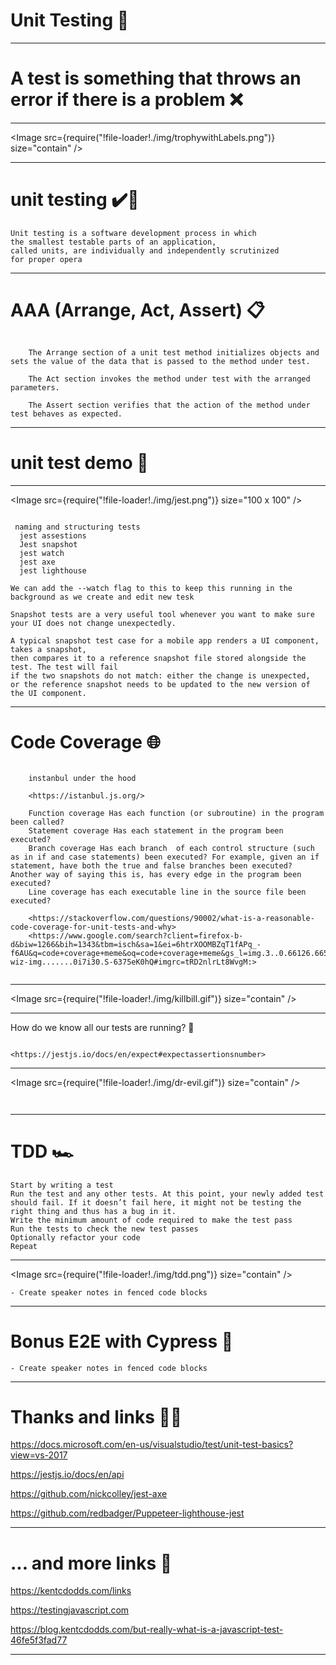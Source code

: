 
<Head>
  <title>Unit testing presentation</title>
  <meta itemProp="name" content="Unit testing presentation" />
  <meta itemProp="description" content="Unit testing presentation" />
  <meta itemProp="image" content="https://api.adorable.io/avatars/285/abott@adorable.png" />
  <meta name="twitter:card" content="summary_large_image" />
  <meta name="twitter:site" content="@_AlanCurrie" />
  <meta name="twitter:title" content="Unit testing presentation" />
  <meta name="twitter:description" content="Unit testing presentation" />
  <meta name="twitter:image" content="https://api.adorable.io/avatars/285/abott@adorable.png" />
  <meta property="og:title" content="Unit testing presentation" />
  <meta property="og:type" content="article" />
  <meta property="og:url" content="https://reverent-rosalind-f11320.netlify.com/" />
  <meta property="og:image" content="https://api.adorable.io/avatars/285/abott@adorable.png" />
  <meta property="og:description" content="Unit testing presentation" />
  <meta property="og:site_name" content="Unit testing presentation" />
  <meta property="article:section" content="Progressive web app" />
</Head>

#  Unit Testing  🐛


---


# A test is something that throws an error if there is a problem ❌

---

<Image src={require("!file-loader!./img/trophywithLabels.png")} size="contain" />

---


#  unit testing ✔️🔬


```notes
Unit testing is a software development process in which
the smallest testable parts of an application,
called units, are individually and independently scrutinized
for proper opera
```

---

#  AAA (Arrange, Act, Assert) 📋

```notes

    The Arrange section of a unit test method initializes objects and sets the value of the data that is passed to the method under test.

    The Act section invokes the method under test with the arranged parameters.

    The Assert section verifies that the action of the method under test behaves as expected.

```


---

#  unit test demo 💫

---

<Image src={require("!file-loader!./img/jest.png")} size="100 x 100" />


```notes

 naming and structuring tests
  jest assestions
  Jest snapshot
  jest watch
  jest axe
  jest lighthouse

We can add the --watch flag to this to keep this running in the background as we create and edit new tesk

Snapshot tests are a very useful tool whenever you want to make sure your UI does not change unexpectedly.

A typical snapshot test case for a mobile app renders a UI component, takes a snapshot,
then compares it to a reference snapshot file stored alongside the test. The test will fail
if the two snapshots do not match: either the change is unexpected,
or the reference snapshot needs to be updated to the new version of the UI component.

```

---

# Code Coverage 🌐


```notes

    instanbul under the hood

    <https://istanbul.js.org/>

    Function coverage Has each function (or subroutine) in the program been called?
    Statement coverage Has each statement in the program been executed?
    Branch coverage Has each branch  of each control structure (such as in if and case statements) been executed? For example, given an if statement, have both the true and false branches been executed? Another way of saying this is, has every edge in the program been executed?
    Line coverage has each executable line in the source file been executed?

    <https://stackoverflow.com/questions/90002/what-is-a-reasonable-code-coverage-for-unit-tests-and-why>
    <https://www.google.com/search?client=firefox-b-d&biw=1266&bih=1343&tbm=isch&sa=1&ei=6htrXOOMBZqT1fAPq_-f6AU&q=code+coverage+meme&oq=code+coverage+meme&gs_l=img.3..0.66126.66580..66874...0.0..0.63.299.5......1....1..gws-wiz-img.......0i7i30.S-6375eK0hQ#imgrc=tRD2nlrLt8WvgM:>


```

---

<Image src={require("!file-loader!./img/killbill.gif")} size="contain" />


---

How do we know all our tests are running? 🤔

```notes

<https://jestjs.io/docs/en/expect#expectassertionsnumber>

```

---

<Image src={require("!file-loader!./img/dr-evil.gif")} size="contain" />

```notes


```

---

# TDD 🏎️

```notes
Start by writing a test
Run the test and any other tests. At this point, your newly added test should fail. If it doesn’t fail here, it might not be testing the right thing and thus has a bug in it.
Write the minimum amount of code required to make the test pass
Run the tests to check the new test passes
Optionally refactor your code
Repeat

```

---


<Image src={require("!file-loader!./img/tdd.png")} size="contain" />

```notes
- Create speaker notes in fenced code blocks
```

---


# Bonus E2E with Cypress 🌟

```notes
- Create speaker notes in fenced code blocks
```


---

# Thanks and links 🤗🔗

<https://docs.microsoft.com/en-us/visualstudio/test/unit-test-basics?view=vs-2017>

<https://jestjs.io/docs/en/api>

<https://github.com/nickcolley/jest-axe>

<https://github.com/redbadger/Puppeteer-lighthouse-jest>


---
#  ... and more links  🔗

<https://kentcdodds.com/links>

<https://testingjavascript.com>

<https://blog.kentcdodds.com/but-really-what-is-a-javascript-test-46fe5f3fad77>


---